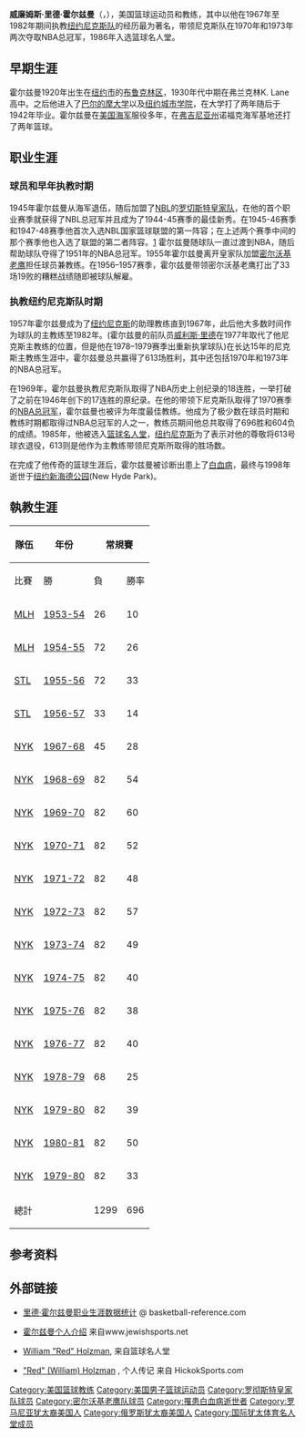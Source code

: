 {{infobox NBA Player
| name = 里德·霍尔兹曼<br />Red Holzman
| image =Knicks coach Red Holzman.jpg
| height_ft = 5
| height_in = 10
| weight = 175磅
| nationality = United States
| birth_date = 1920年8月10日
| birth_place = {{USA}}[[纽约市|纽约市]][[布鲁克林区|布鲁克林区]]
| death_date = 1998年11月13日
| death_place = {{USA}}[[纽约市|纽约市]]新海德公园
| college = [[纽约城市学院|纽约城市学院]]
| career_position = [[後衛_(籃球)|後衛]]
| career_start = 1945年 
| career_end = 1982年
| former_teams = '''球员生涯''':<br>[[萨克拉门托国王|罗切斯特皇家]]（1945-55年）<br>[[亚特兰大老鹰|密尔沃基老鹰]]（1955-1957）<br>'''教练生涯''':<br>[[亚特兰大老鹰|密尔沃基老鹰]]（1955-1957）<br>[[纽约尼克斯|纽约尼克斯]]（1967-1982）
| awards = '''球員時期：'''
* [[NBA總冠軍|NBA總冠軍]]（1951）
'''教練時期：'''
* [[NBA總冠軍|NBA總冠軍]]（1970、1973）
* [[NBA年度最佳教练|NBA年度最佳教练]]（[[1969-70_NBA賽季|1970]]）
* 2× [[NBA全明星赛|NBA全明星赛]]（1970、1971）
* [[NBA10大教練|NBA10大教練]]
* [[NBA15大教練|NBA15大教練]]
}}

'''威廉姆斯·里德·霍尔兹曼'''（{{lang-en|'''William "Red" Holzman'''}}，{{bd|1920年|8月10日|1998年|11月13日|}}），美国篮球运动员和教练，其中以他在1967年至1982年期间执教[[纽约尼克斯队|纽约尼克斯队]]的经历最为著名，带领尼克斯队在1970年和1973年两次夺取NBA总冠军，1986年入选篮球名人堂。

== 早期生涯 ==
霍尔兹曼1920年出生在[[纽约市|纽约市]]的[[布鲁克林区|布鲁克林区]]，1930年代中期在弗兰克林K. Lane高中。之后他进入了[[巴尔的摩大学|巴尔的摩大学]]以及[[纽约城市学院|纽约城市学院]]，在大学打了两年随后于1942年毕业。霍尔兹曼在[[美国海军|美国海军]]服役多年，在[[弗吉尼亚州|弗吉尼亚州]]诺福克海军基地还打了两年篮球。

== 职业生涯 ==

===球员和早年执教时期===
1945年霍尔兹曼从海军退伍，随后加盟了[[国家篮球联盟|NBL]]的[[萨克拉门托国王|罗切斯特皇家队]]，在他的首个职业赛季就获得了NBL总冠军并且成为了1944-45赛季的最佳新秀。在1945-46赛季和1947-48赛季他首次入选NBL国家篮球联盟的第一阵容；在上述两个赛季中间的那个赛季他也入选了联盟的第二者阵容。[https://web.archive.org/web/20050818001517/http://www.geocities.com/Colosseum/Arena/6925/nbl.html]  霍尔兹曼随球队一直过渡到NBA，随后帮助球队夺得了1951年的NBA总冠军。1955年霍尔兹曼离开皇家队加盟[[亚特兰大老鹰|密尔沃基老鹰]]担任球员兼教练。在1956–1957赛季，霍尔兹曼带领密尔沃基老鹰打出了33场19败的糟糕战绩随即被球队解雇。

===执教纽约尼克斯队时期===
1957年霍尔兹曼成为了[[纽约尼克斯|纽约尼克斯]]的助理教练直到1967年，此后他大多数时间作为球队的主教练至1982年。(霍尔兹曼的前队员[[威利斯·里德|威利斯·里德]]在1977年取代了他尼克斯主教练的位置，但是他在1978–1979赛季出重新执掌球队)在长达15年的尼克斯主教练生涯中，霍尔兹曼总共赢得了613场胜利，其中还包括1970年和1973年的NBA总冠军。

在1969年，霍尔兹曼执教尼克斯队取得了NBA历史上创纪录的18连胜，一举打破了之前在1946年创下的17连胜的原纪录。在他的带领下尼克斯队取得了1970赛季的[[NBA总冠军|NBA总冠军]]，霍尔兹曼也被评为年度最佳教练。他成为了极少数在球员时期和教练时期都取得过NBA总冠军的人之一，教练员期间他总共取得了696胜和604负的成绩。1985年，他被选入[[篮球名人堂|篮球名人堂]]，[[纽约尼克斯|纽约尼克斯]]为了表示对他的尊敬将613号球衣退役，613则是他作为主教练带领尼克斯所取得的胜场数。 

在完成了他传奇的篮球生涯后，霍尔兹曼被诊断出患上了[[白血病|白血病]]，最终与1998年逝世于[[纽约|纽约]][[新海德公园|新海德公园]](New Hyde Park)。

==執教生涯==
{| class="wikitable" style="font-size: 95%; text-align:center;"
|-
! rowspan="2"|隊伍 !! rowspan="2"|年份 !! colspan="5"|常規賽!! rowspan=2|季後賽
|-
! 比賽 !! 勝 !! 負 !!勝率 !! 排名
|- 
![[亚特兰大老鹰|MLH]]||[[1953-54_NBA賽季|1953-54]]
|26||10||16||.385||西区分区第四名||未进入
|- 
![[亚特兰大老鹰|MLH]]||[[1954-55_NBA賽季|1954-55]]
|72||26||46||.361||西区分区第四名||未进入
|- 
![[亚特兰大老鹰|STL]]||[[1955-56_NBA賽季|1955-56]]
|72||33||39||.458||西区分区第三名||西区决赛失利
|- 
![[亚特兰大老鹰|STL]]||[[1956-57_NBA賽季|1956-57]]
|33||14||19||.424||　||'''被解雇'''
|- 
![[纽约尼克|NYK]]||[[1967-68_NBA賽季|1967-68]]
|45||28||17||.424||東区分区第三名||东区半决赛失利
|- 
![[纽约尼克|NYK]]||[[1968-69_NBA賽季|1968-69]]
|82||54||28||.659||東區分区第三名||东区半决赛失利
|- 
![[纽约尼克|NYK]]||[[1969-70_NBA賽季|1969-70]]
|82||60||22||.634||東区分区第一名||'''贏得NBA總冠軍'''
|- 
![[纽约尼克|NYK]]||[[1970-71_NBA賽季|1970-71]]
|82||52||30||.634||大西洋賽區第二名||东区决赛失利
|- 
![[纽约尼克|NYK]]||[[1971-72_NBA賽季|1971-72]]
|82||48||34||.585||大西洋賽區第二名||總決賽失利
|- 
![[纽约尼克|NYK]]||[[1972-73_NBA賽季|1972-73]]
|82||57||25||.695||大西洋賽區第二名||'''贏得NBA總冠軍'''
|- 
![[纽约尼克|NYK]]||[[1973-74_NBA賽季|1973-74]]
|82||49||33||.598||大西洋賽區第二名||东区决赛失利
|- 
![[纽约尼克|NYK]]||[[1974-75_NBA賽季|1974-75]]
|82||40||42||.488||大西洋賽區第三名||第一輪失利
|- 
![[纽约尼克|NYK]]||[[1975-76_NBA賽季|1975-76]]
|82||38||44||.463||大西洋賽區第四名||未進入
|- 
![[纽约尼克|NYK]]||[[1976-77_NBA賽季|1976-77]]
|82||40||42||.598||大西洋賽區第三名||未進入
|- 
![[纽约尼克|NYK]]||[[1978-79_NBA賽季|1978-79]]
|68||25||43||.368||大西洋賽區第四名||未進入
|- 
![[纽约尼克|NYK]]||[[1979-80_NBA賽季|1979-80]]
|82||39||43||.476||大西洋賽區第四名||未進入
|- 
![[纽约尼克|NYK]]||[[1980-81_NBA賽季|1980-81]]
|82||50||32||.610||大西洋賽區第三名||第一輪失利
|- 
![[纽约尼克|NYK]]||[[1979-80_NBA賽季|1979-80]]
|82||33||49||.402||大西洋賽區第五名||未進入
|-
! colspan=2|總計
|1299||696||603||.536|| || '''二次NBA總冠軍'''
|}

==参考资料==
{{reflist}}

== 外部链接 ==
*{{en}}[http://www.basketball-reference.com/players/h/holzmre01.html 里德·霍尔兹曼职业生涯数据统计] {{WebCite|url=https://www.webcitation.org/6AgsKHrSu?url=http://www.basketball-reference.com/players/h/holzmre01.html |date=20120915065600 |dateformat=iso }}@ basketball-reference.com
*{{en}}[http://www.jewishsports.net/BioPages/WilliamHolzman.htm 霍尔兹曼个人介绍] {{Wayback|url=http://www.jewishsports.net/BioPages/WilliamHolzman.htm |date=20210511115727 }} 来自www.jewishsports.net
*{{en}}[https://web.archive.org/web/20061205063312/http://hoophall.com/halloffamers/Holzman.htm William "Red" Holzman], 来自篮球名人堂
*{{en}}[http://www.hickoksports.com/biograph/holzmanred.shtml "Red" (William) Holzman] {{Wayback|url=http://www.hickoksports.com/biograph/holzmanred.shtml |date=20090502022331 }}, 个人传记 来自 HickokSports.com

{{start box}} 
{{succession box|3=[[亚特兰大老鹰队|圣路易斯/密尔沃基老鹰]]主教练|1=[[安德鲁·列文|安德鲁·列文]] |2=[[斯莱特·马丁|斯莱特·马丁]]|4=1954–1956}}
{{succession box|3=[[纽约尼克斯|纽约尼克斯]]主教练|1=[[迪克·马圭尔|迪克·马圭尔]] |2=[[威利斯·里德|威利斯·里德]]|4=1968–1977}}
{{succession box|3=[[纽约尼克斯|纽约尼克斯]]主教练|1=[[威利斯·里德|威利斯·里德]] |2=[[胡比·布朗|胡比·布朗]]|4=1978–1982}}
{{end box}}

{{NBA年度最佳教练}}
{{AtlantaHawksCoach}}
{{KnicksCoach}}
{{Rochester Royals 1950-51 NBA champions}}
{{New York Knicks 1969-70 NBA champions}}
{{New York Knicks 1972-73 NBA champions}}

{{Authority control}}
{{DEFAULTSORT:Holzman, Red}}
[[Category:美国篮球教练|Category:美国篮球教练]]
[[Category:美国男子篮球运动员|Category:美国男子篮球运动员]]
[[Category:罗彻斯特皇家队球员|Category:罗彻斯特皇家队球员]]
[[Category:密尔沃基老鹰队球员|Category:密尔沃基老鹰队球员]]
[[Category:罹患白血病逝世者|Category:罹患白血病逝世者]]
[[Category:罗马尼亚犹太裔美国人|Category:罗马尼亚犹太裔美国人]]
[[Category:俄罗斯犹太裔美国人|Category:俄罗斯犹太裔美国人]]
[[Category:国际犹太体育名人堂成员|Category:国际犹太体育名人堂成员]]